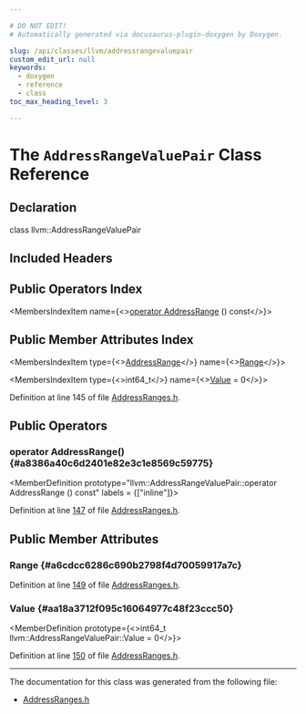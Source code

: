 ```yaml
---

# DO NOT EDIT!
# Automatically generated via docusaurus-plugin-doxygen by Doxygen.

slug: /api/classes/llvm/addressrangevaluepair
custom_edit_url: null
keywords:
  - doxygen
  - reference
  - class
toc_max_heading_level: 3

---
```





# The `AddressRangeValuePair` Class Reference

<DoxygenPage pluginConfig={pluginConfig}>



## Declaration

<CodeBlock>class llvm::AddressRangeValuePair</CodeBlock>

## Included Headers

<IncludesList>
<IncludesListItem
  filePath="llvm/ADT/AddressRanges.h"
  permalink="/docs/api/files/include/include/llvm/include/llvm/adt/addressranges-h"
  isLocal="true" />
</IncludesList>

## Public Operators Index

<MembersIndex>

<MembersIndexItem
  name={<><a href="#a8386a40c6d2401e82e3c1e8569c59775">operator AddressRange</a> () const</>}>
</MembersIndexItem>

</MembersIndex>

## Public Member Attributes Index

<MembersIndex>

<MembersIndexItem
  type={<><a href="/docs/api/classes/llvm/addressrange">AddressRange</a></>}
  name={<><a href="#a6cdcc6286c690b2798f4d70059917a7c">Range</a></>}>
</MembersIndexItem>

<MembersIndexItem
  type={<>int64&#95;t</>}
  name={<><a href="#aa18a3712f095c16064977c48f23ccc50">Value</a> = 0</>}>
</MembersIndexItem>

</MembersIndex>


Definition at line 145 of file <a href="/docs/api/files/include/include/llvm/include/llvm/adt/addressranges-h">AddressRanges.h</a>.

<SectionDefinition>

## Public Operators

### operator AddressRange() {#a8386a40c6d2401e82e3c1e8569c59775}

<MemberDefinition
  prototype="llvm::AddressRangeValuePair::operator AddressRange () const"
  labels = {["inline"]}>

Definition at line <a href="/docs/api/files/include/include/llvm/include/llvm/adt/addressranges-h/#l00147">147</a> of file <a href="/docs/api/files/include/include/llvm/include/llvm/adt/addressranges-h">AddressRanges.h</a>.
</MemberDefinition>

</SectionDefinition>

<SectionDefinition>

## Public Member Attributes

### Range {#a6cdcc6286c690b2798f4d70059917a7c}

<MemberDefinition
  prototype="AddressRange llvm::AddressRangeValuePair::Range">

Definition at line <a href="/docs/api/files/include/include/llvm/include/llvm/adt/addressranges-h/#l00149">149</a> of file <a href="/docs/api/files/include/include/llvm/include/llvm/adt/addressranges-h">AddressRanges.h</a>.
</MemberDefinition>

### Value {#aa18a3712f095c16064977c48f23ccc50}

<MemberDefinition
  prototype={<>int64&#95;t llvm::AddressRangeValuePair::Value = 0</>}>

Definition at line <a href="/docs/api/files/include/include/llvm/include/llvm/adt/addressranges-h/#l00150">150</a> of file <a href="/docs/api/files/include/include/llvm/include/llvm/adt/addressranges-h">AddressRanges.h</a>.
</MemberDefinition>

</SectionDefinition>

<hr/>

The documentation for this class was generated from the following file:

<ul>
<li><a href="/docs/api/files/include/include/llvm/include/llvm/adt/addressranges-h">AddressRanges.h</a></li>
</ul>

</DoxygenPage>
